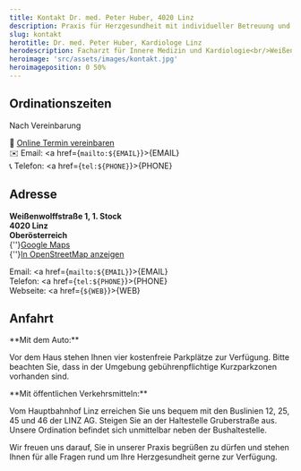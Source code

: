 ```yaml
---
title: Kontakt Dr. med. Peter Huber, 4020 Linz
description: Praxis für Herzgesundheit mit individueller Betreuung und modernster Diagnostik.
slug: kontakt
herotitle: Dr. med. Peter Huber, Kardiologe Linz
herodescription: Facharzt für Innere Medizin und Kardiologie<br/>Weißenwolffstraße 1<br/>4020 Linz
heroimage: 'src/assets/images/kontakt.jpg'
heroimageposition: 0 50%
---
```



<TwoColumns>
<div slot="column-1">

## Ordinationszeiten

Nach Vereinbarung

🔗 <a href={LATIDO} target="_blank">Online Termin vereinbaren</a>  
✉️ Email: <a href={`mailto:${EMAIL}`}>{EMAIL}</a>  
📞 Telefon: <a href={`tel:${PHONE}`}>{PHONE}</a>

## Adresse

**Weißenwolffstraße 1, 1. Stock  
4020 Linz  
Oberösterreich**  
{''}<a href="https://maps.app.goo.gl/USqswJky77wg3Hms7" target="_blank">Google Maps</a><br/>
{''}<a href="https://www.openstreetmap.org/#map=18/48.302882/14.299991" target="_blank">In OpenStreetMap anzeigen</a>

Email: <a href={`mailto:${EMAIL}`}>{EMAIL}</a>  
Telefon: <a href={`tel:${PHONE}`}>{PHONE}</a>  
Webseite: <a href={`${WEB}`}>{WEB}</a>

</div>
<div slot="column-2">

</div>
</TwoColumns>

<ScheduleAppointment />

## Anfahrt

<TwoColumns>
<div slot="column-1">
**Mit dem Auto:**

Vor dem Haus stehen Ihnen vier kostenfreie Parkplätze zur Verfügung. Bitte beachten Sie, dass in der Umgebung gebührenpflichtige Kurzparkzonen vorhanden sind.

</div>
<div slot="column-2">
**Mit öffentlichen Verkehrsmitteln:**

Vom Hauptbahnhof Linz erreichen Sie uns bequem mit den Buslinien 12, 25, 45 und 46 der LINZ AG. Steigen Sie an der Haltestelle Gruberstraße aus. Unsere Ordination befindet sich unmittelbar neben der Bushaltestelle.

</div>
</TwoColumns>

Wir freuen uns darauf, Sie in unserer Praxis begrüßen zu dürfen und stehen Ihnen für alle Fragen rund um Ihre Herzgesundheit gerne zur Verfügung.

<Map></Map>

